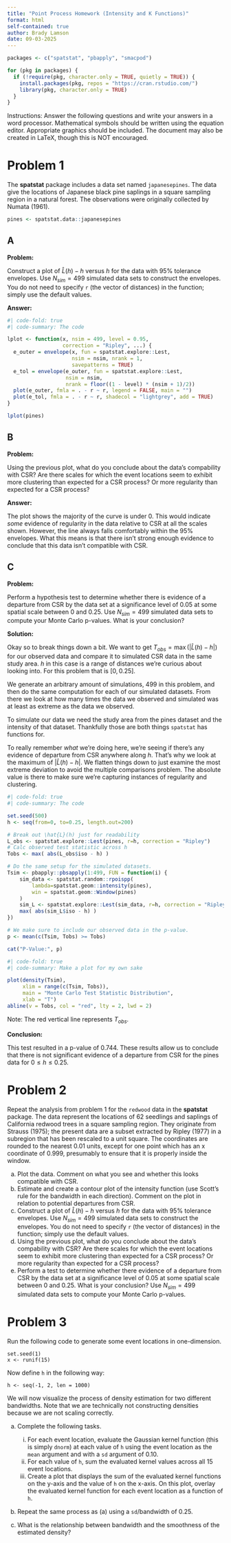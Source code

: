```yaml
---
title: "Point Process Homework (Intensity and K Functions)"
format: html
self-contained: true
author: Brady Lamson
date: 09-03-2025
---
```


```r
packages <- c("spatstat", "pbapply", "smacpod")

for (pkg in packages) {
  if (!require(pkg, character.only = TRUE, quietly = TRUE)) {
    install.packages(pkg, repos = "https://cran.rstudio.com/")
    library(pkg, character.only = TRUE)
  }
}
```

Instructions:  Answer the following questions and write your answers in a word processor.  Mathematical symbols should be written using the equation editor.  Appropriate graphics should be included.  The document may also be created in LaTeX, though this is NOT encouraged.

# Problem 1 

The **spatstat** package includes a data set named `japanesepines`.  The data give the locations of Japanese black pine saplings in a square sampling region in a natural forest. The observations were originally collected by Numata (1961).  



```r
pines <- spatstat.data::japanesepines
```

## A

**Problem:**

Construct a plot of $\hat{L}(h)-h$ versus $h$ for the data with 95% tolerance envelopes.  Use $N_{sim} = 499$ simulated data sets to construct the envelopes. You do not need to specify `r` (the vector of distances) in the function; simply use the default values.

**Answer:**

```r
#| code-fold: true
#| code-summary: The code

lplot <- function(x, nsim = 499, level = 0.95,
                  correction = "Ripley", ...) {
  e_outer = envelope(x, fun = spatstat.explore::Lest,
                     nsim = nsim, nrank = 1,
                     savepatterns = TRUE)
  e_tol = envelope(e_outer, fun = spatstat.explore::Lest,
                   nsim = nsim,
                   nrank = floor((1 - level) * (nsim + 1)/2))
  plot(e_outer, fmla = . - r ~ r, legend = FALSE, main = "")
  plot(e_tol, fmla = . - r ~ r, shadecol = "lightgrey", add = TRUE)
}

lplot(pines)
```
## B

**Problem:**

Using the previous plot, what do you conclude about the data's compability with CSR? Are there scales for which the event locations seem to exhibit more clustering than expected for a CSR process? Or more regularity than expected for a CSR process?

**Answer:**

The plot shows the majority of the curve is under 0. This would indicate *some* evidence of regularity in the data relative to CSR at all the scales shown. However, the line always falls comfortably within the $95\%$ envelopes. What this means is that there isn't strong enough evidence to conclude that this data isn't compatible with CSR. 

## C

**Problem:**

Perform a hypothesis test to determine whether there is evidence of a departure from CSR by the data set at a significance level of 0.05 at some spatial scale between 0 and 0.25. Use $N_{sim} = 499$ simulated data sets to compute your Monte Carlo p-values. What is your conclusion?

**Solution:**

Okay so to break things down a bit. We want to get $T_{obs} = \max(|\hat{L}(h) - h|)$ for our observed data and compare it to simulated CSR data in the same study area. $h$ in this case is a range of distances we're curious about looking into. For this problem that is $[0, 0.25]$. 

We generate an arbitrary amount of simulations, 499 in this problem, and then do the same computation for each of our simulated datasets. From there we look at how many times the data we observed and simulated was at least as extreme as the data we observed. 

To simulate our data we need the study area from the pines dataset and the intensity of that dataset. Thankfully those are both things `spatstat` has functions for.

To really remember *what* we're doing here, we're seeing if there's any evidence of departure from CSR anywhere along $h$. That's why we look at the maximum of $|\hat{L}(h) - h|$. We flatten things down to just examine the most extreme deviation to avoid the multiple comparisons problem. The absolute value is there to make sure we're capturing instances of regularity and clustering. 

```r
#| code-fold: true
#| code-summary: The code

set.seed(500)
h <- seq(from=0, to=0.25, length.out=200)

# Break out \hat{L}(h) just for readability
L_obs <- spatstat.explore::Lest(pines, r=h, correction = "Ripley")
# Calc observed test statistic across h
Tobs <- max( abs(L_obs$iso - h) )

# Do the same setup for the simulated datasets.
Tsim <- pbapply::pbsapply(1:499, FUN = function(i) {
    sim_data <- spatstat.random::rpoispp(
        lambda=spatstat.geom::intensity(pines), 
        win = spatstat.geom::Window(pines)
    )
    sim_L <- spatstat.explore::Lest(sim_data, r=h, correction = "Ripley")
    max( abs(sim_L$iso - h) )
})

# We make sure to include our observed data in the p-value. 
p <- mean(c(Tsim, Tobs) >= Tobs)
```

```r
cat("P-Value:", p)
```

```r
#| code-fold: true
#| code-summary: Make a plot for my own sake

plot(density(Tsim), 
     xlim = range(c(Tsim, Tobs)),
     main = "Monte Carlo Test Statistic Distribution",
     xlab = "T")
abline(v = Tobs, col = "red", lty = 2, lwd = 2)
```

Note: The red vertical line represents $T_{obs}$.

**Conclusion:**

This test resulted in a p-value of $0.744$. These results allow us to conclude that there is not significant evidence of a departure from CSR for the pines data for $0 \leq h \leq 0.25$. 

# Problem 2

Repeat the analysis from problem 1 for the `redwood` data in the **spatstat** package. The data represent the locations of 62 seedlings and saplings of California redwood trees in a square sampling region. They originate from Strauss (1975); the present data are a subset extracted by Ripley (1977) in a subregion that has been rescaled to a unit square.  The coordinates are rounded to the nearest 0.01 units, except for one point which has an x coordinate of 0.999, presumably to ensure that it is properly inside the window.

(a) Plot the data.  Comment on what you see and whether this looks compatible with CSR.
(a) Estimate and create a contour plot of the intensity function (use Scott’s rule for the bandwidth in each direction).  Comment on the plot in relation to potential departures from CSR.
(a) Construct a plot of $\hat{L}(h)-h$ versus $h$ for the data with 95% tolerance envelopes.  Use $N_{sim} = 499$ simulated data sets to construct the envelopes. You do not need to specify `r` (the vector of distances) in the function; simply use the default values.
(a) Using the previous plot, what do you conclude about the data's compability with CSR? Are there scales for which the event locations seem to exhibit more clustering than expected for a CSR process? Or more regularity than expected for a CSR process?
(a) Perform a test to determine whether there evidence of a departure from CSR by the data set at a significance level of 0.05 at some spatial scale between 0 and 0.25. What is your conclusion? Use $N_{sim} = 499$ simulated data sets to compute your Monte Carlo p-values.

# Problem 3

Run the following code to generate some event locations in one-dimension.

```
set.seed(1)
x <- runif(15)
```
Now define `h` in the following way:

```
h <- seq(-1, 2, len = 1000)
```

We will now visualize the process of density estimation for two different bandwidths. Note that we are technically not constructing densities because we are not scaling correctly.

(a) Complete the following tasks.

    i. For each event location, evaluate the Gaussian kernel function (this is simply `dnorm`) at each value of `h` using the event location as the `mean` argument and with a `sd` argument of 0.10. 
    ii. For each value of `h`, sum the evaluated kernel values across all 15 event locations.
    iii. Create a plot that displays the sum of the evaluated kernel functions on the y-axis and the value of `h` on the x-axis. On this plot, overlay the evaluated kernel function for each event location as a function of `h`.

(b) Repeat the same process as (a) using a `sd`/bandwidth of 0.25.
(c) What is the relationship between bandwidth and the smoothness of the estimated density?